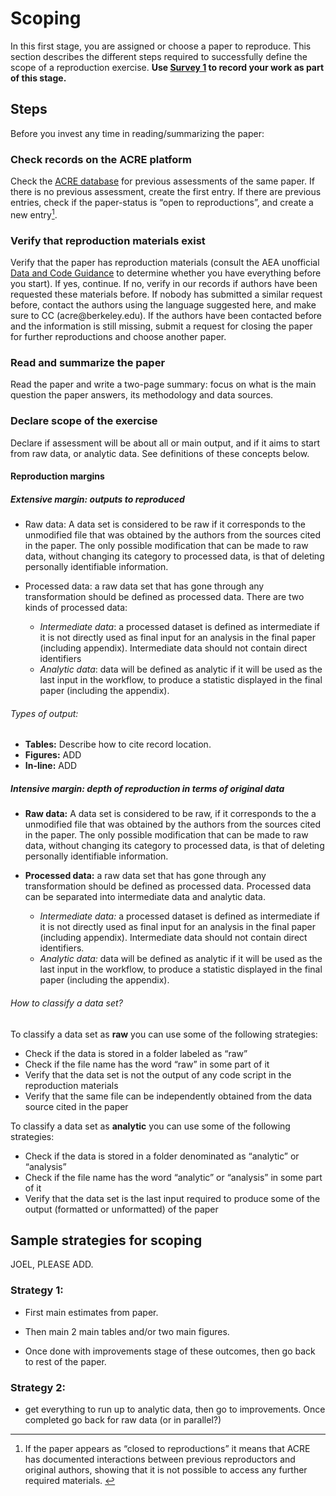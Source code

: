 # Scoping

In this first stage, you are assigned or choose a paper to reproduce. This section describes the different steps required to successfully define the scope of a reproduction exercise. **Use [Survey 1](https://berkeley.qualtrics.com/jfe/form/SV_8hLHNI6LGSYchEN) to record your work as part of this stage.**

## Steps

Before you invest any time in reading/summarizing the paper: 

### Check records on the ACRE platform  

Check the [ACRE database](ADD LINK) for previous assessments of the same paper. If there is no previous assessment, create the first entry. If there are previous entries, check if the paper-status is “open to reproductions”, and create a new entry^[If the paper appears as "closed to reproductions" it means that ACRE has documented interactions between previous reproductors and original authors, showing that it is not possible to access any further required materials. ].   

### Verify that reproduction materials exist  

Verify that the paper has reproduction materials (consult the AEA unofficial [Data and Code Guidance](https://social-science-data-editors.github.io/guidance/Verification_guidance.html) to determine whether you have everything before you start). If yes, continue. If no, verify in our records if authors have been requested these materials before. If nobody has submitted a similar request before, contact the authors using the language suggested here, and make sure to CC (acre@berkeley.edu). If the authors have been contacted before and the information is still missing, submit a request for closing the paper for further reproductions and choose another paper.

### Read and summarize the paper 

Read the paper and write a two-page summary: focus on what is the main question the paper answers, its methodology and data sources.

### Declare scope of the exercise

Declare if assessment will be about all or main output, and if it aims to start from raw data, or analytic data. See definitions of these concepts below. 

#### Reproduction margins  

##### Extensive margin: outputs to reproduced   

-	Raw data: A data set is considered to be raw if it corresponds to the unmodified file that was obtained by the authors from the sources cited in the paper. The only possible modification that can be made to raw data, without changing its category to processed data, is that of deleting personally identifiable information.  

-	Processed data: a raw data set that has gone through any transformation should be defined as processed data. There are two kinds of processed data:  

     -	*Intermediate data*: a processed dataset is defined as intermediate if it is not directly used as final input for an analysis in the final paper (including appendix). Intermediate data should not contain direct identifiers  
     -	*Analytic data*: data will be defined as analytic if it will be used as the last input in the workflow, to produce a statistic displayed in the final paper (including the appendix).  
   


###### Types of output:   
  - **Tables:** Describe how to cite record location. 
  - **Figures:**  ADD   
  - **In-line:**  ADD    


##### Intensive margin: depth of reproduction in terms of original data {#intensive}

 - **Raw data:** A data set is considered to be raw, if it corresponds to the a unmodified file that was obtained by the authors from the sources cited in the paper. The only possible modification that can be made to raw data, without changing its category to processed data, is that of deleting personally identifiable information.

 - **Processed data:** a raw data set that has gone through any transformation should be defined as processed data. Processed data can be separated into intermediate data and analytic data.
      - *Intermediate data:* a processed dataset is defined as intermediate if it is not directly used as final input for an analysis in the final paper (including appendix). Intermediate data should not contain direct identifiers.
      - *Analytic data:* data will be defined as analytic if it will be used as the last input in the workflow, to produce a statistic displayed in the final paper (including the appendix).

###### How to classify a data set?
To classify a data set as **raw** you can use some of the following strategies:    

 - Check if the data is stored in a folder labeled as "raw"  
 - Check if the file name has the word "raw" in some part of it  
 - Verify that the data set is not the output of any code script in the reproduction materials  
 - Verify that the same file can be independently obtained from the data source cited in the paper  

To classify a data set as **analytic** you can use some of the following strategies:   

 - Check if the data is stored in a folder denominated as "analytic" or "analysis"  
 - Check if the file name has the word "analytic" or "analysis" in some part of it  
 - Verify that the data set is the last input required to produce some of the output (formatted or unformatted) of the paper  


## Sample strategies for scoping  

JOEL, PLEASE ADD. 

### Strategy 1: 

- First main estimates from paper.

- Then main 2 main tables and/or two main figures.

- Once done with improvements stage of these outcomes, then go back to rest of the paper.    

### Strategy 2:  

 - get everything to run up to analytic data, then go to improvements. Once completed go back for raw data (or in parallel?)  
 
 
